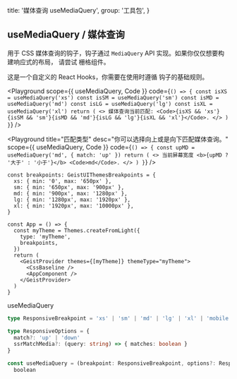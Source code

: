 
  title: '媒体查询 useMediaQuery',
  group: '工具包',
}

## useMediaQuery / 媒体查询

用于 CSS 媒体查询的钩子，钩子通过 `MediaQuery` API 实现。如果你仅仅想要构建响应式的布局，
请尝试 <NextLink href="/en-us/components/grid"><Link color>栅格组件</Link></NextLink>。

这是一个自定义的 React Hooks，你需要在使用时遵循 <Link target="_blank" color href="https://reactjs.org/docs/hooks-rules.html">钩子的基础规则</Link>。

<Playground
  scope={{ useMediaQuery, Code }}
  code={`
() => {
  const isXS = useMediaQuery('xs')
  const isSM = useMediaQuery('sm')
  const isMD = useMediaQuery('md')
  const isLG = useMediaQuery('lg')
  const isXL = useMediaQuery('xl')
  return (
    <>
      媒体查询当前匹配: <Code>{isXS && 'xs'}{isSM && 'sm'}{isMD && 'md'}{isLG && 'lg'}{isXL && 'xl'}</Code>.
    </>
  )
}
`}
/>

<Playground
  title="匹配类型"
  desc="你可以选择向上或是向下匹配媒体查询。"
  scope={{ useMediaQuery, Code }}
  code={`
() => {
  const upMD = useMediaQuery('md', { match: 'up' })
  return (
    <>
      当前屏幕宽度 <b>{upMD ? '大于' : '小于'}</b> <Code>md</Code>.
    </>
  )
}
`}
/>

<PlaygroundTitle
  title="定制断点"
  desc="您可以覆盖 `@geist-ui/core` 组件库默认的断点值。"
/>

```tsx
const breakpoints: GeistUIThemesBreakpoints = {
  xs: { min: '0', max: '650px' },
  sm: { min: '650px', max: '900px' },
  md: { min: '900px', max: '1280px' },
  lg: { min: '1280px', max: '1920px' },
  xl: { min: '1920px', max: '10000px' },
}

const App = () => {
  const myTheme = Themes.createFromLight({
    type: 'myTheme',
    breakpoints,
  })
  return (
    <GeistProvider themes={[myTheme]} themeType="myTheme">
      <CssBaseline />
      <AppComponent />
    </GeistProvider>
  )
}
```

<Attributes edit="/pages/zh-cn/components/use-media-query.mdx">
<Attributes.Title>useMediaQuery</Attributes.Title>

```ts
type ResponsiveBreakpoint = 'xs' | 'sm' | 'md' | 'lg' | 'xl' | 'mobile'

type ResponsiveOptions = {
  match?: 'up' | 'down'
  ssrMatchMedia?: (query: string) => { matches: boolean }
}

const useMediaQuery = (breakpoint: ResponsiveBreakpoint, options?: ResponsiveOptions) =>
  boolean
```

</Attributes>

